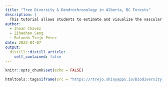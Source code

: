 ```yaml
---
title: "Tree Diversity & Dendrochronology in Alberta, BC Forests"
description: |
  This tutorial allows students to estimate and visualize the vascular plant diversity variation along space and the enviromnetand and tree ring dynamics over time.
author:
  - Jhoan Chavez
  - Zihaohan Sang
  - Rolando Trejo Pérez
date: 2022-04-07
output:
  distill::distill_article:
    self_contained: false
---
```



```r
knitr::opts_chunk$set(echo = FALSE)
```

```r
htmltools::tags$iframe(src = "https://rtrejo.shinyapps.io/Biodiversity_Alberta/", height = "1200px", width = "100%", `data-external` = "1")
```
